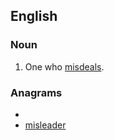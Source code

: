 ==English==
===Noun===
{{en-noun}}

#One who [[misdeal]]s.

===Anagrams===
* {{alphagram|adeeilmrs}}
* [[misleader#English|misleader]]